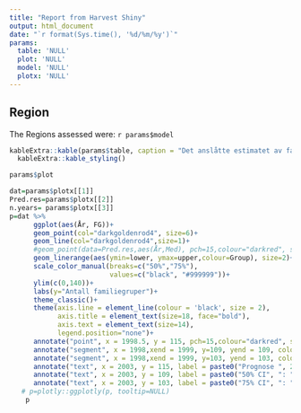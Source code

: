 ```yaml
---
title: "Report from Harvest Shiny"
output: html_document
date: "`r format(Sys.time(), '%d/%m/%y')`"
params:
  table: 'NULL'
  plot: 'NULL'
  model: 'NULL'
  plotx: 'NULL'
---
```


## Region

The Regions assessed were: `r params$model`


```r
kableExtra::kable(params$table, caption = "Det anslåtte estimatet av familiegrupper for ulike nivå av hunngaupejakt") %>% 
  kableExtra::kable_styling() 
```


```r
params$plot
```

```r

dat=params$plotx[[1]]
Pred.res=params$plotx[[2]]
n.years= params$plotx[[3]]
p=dat %>% 
      ggplot(aes(År, FG))+
      geom_point(col="darkgoldenrod4", size=6)+
      geom_line(col="darkgoldenrod4",size=1)+
      #geom_point(data=Pred.res,aes(År,Med), pch=15,colour="darkred", size=6)+
      geom_linerange(aes(ymin=lower, ymax=upper,colour=Group), size=2)+
      scale_color_manual(breaks=c("50%","75%"),
                         values=c("black", "#999999"))+
      ylim(c(0,140))+
      labs(y="Antall familiegruper")+
      theme_classic()+
      theme(axis.line = element_line(colour = 'black', size = 2),
            axis.title = element_text(size=18, face="bold"),
            axis.text = element_text(size=14),
            legend.position="none")+
      annotate("point", x = 1998.5, y = 115, pch=15,colour="darkred", size=6)+ 
      annotate("segment", x = 1998,xend = 1999, y=109, yend = 109, colour="black", size=2) + 
      annotate("segment", x = 1998,xend = 1999, y=103, yend = 103, colour="grey80", size=2)+
      annotate("text", x = 2003, y = 115, label = paste0("Prognose ", 2021, ": ", round(dat$Med[n.years])))+
      annotate("text", x = 2003, y = 109, label = paste0("50% CI", ": ",round(dat$lower[n.years+1])," - ",round(dat$upper[n.years+1]) ))+
      annotate("text", x = 2003, y = 103, label = paste0("75% CI", ": ",round(dat$lower[n.years+2])," - ",round(dat$upper[n.years+2]) ))
   # p=plotly::ggplotly(p, tooltip=NULL)  
    p
```


